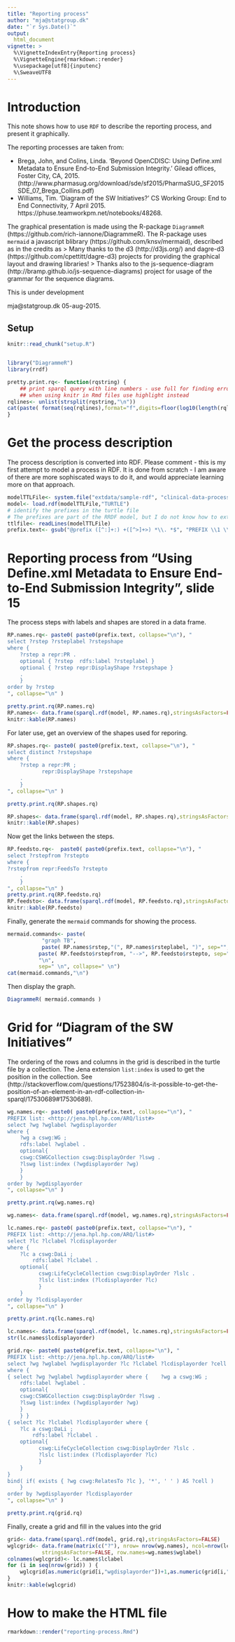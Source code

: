 ```yaml
---
title: "Reporting process"
author: "mja@statgroup.dk"
date: "`r Sys.Date()`"
output: 
  html_document
vignette: >
  %\VignetteIndexEntry{Reporting process}
  %\VignetteEngine{rmarkdown::render}
  %\usepackage[utf8]{inputenc}
  %\SweaveUTF8
---
```


# Introduction

This note shows how to use `RDF` to describe the reporting process, and present it graphically.

The reporting processes are taken from:

* Brega, John, and Colins, Linda. ‘Beyond OpenCDISC: Using Define.xml Metadata to Ensure End-to-End Submission Integrity.’ Gilead offices, Foster City, CA, 2015. (http://www.pharmasug.org/download/sde/sf2015/PharmaSUG_SF2015SDE_07_Brega_Collins.pdf)
* Williams, Tim. ‘Diagram of the SW Initiatives?’ CS Working Group: End to End Connectivity, 7 April 2015. https://phuse.teamworkpm.net/notebooks/48268.

The graphical presentation is made using the R-package `DiagrammeR` (https://github.com/rich-iannone/DiagrammeR). The R-package uses `mermaid` a javascript blibrary (https://github.com/knsv/mermaid), described as in the credits as
> Many thanks to the d3 (http://d3js.org/) and dagre-d3 (https://github.com/cpettitt/dagre-d3) projects for providing the graphical layout and drawing libraries!
> Thanks also to the js-sequence-diagram (http://bramp.github.io/js-sequence-diagrams) project for usage of the grammar for the sequence diagrams.



This is under development

mja@statgroup.dk 05-aug-2015.


## Setup

```r
knitr::read_chunk("setup.R")
```
```r
```
```r

library("DiagrammeR")
library(rrdf)

pretty.print.rq<- function(rqstring) {
    ## print sparql query with line numbers - use full for finding errors
    ## when using knitr in Rmd files use highlight instead
rqlines<- unlist(strsplit(rqstring,"\n"))
cat(paste( format(seq(rqlines),format="f",digits=floor(log10(length(rqlines)+1))), rqlines, sep=": ", collapse="\n"),"\n")
}

```


# Get the process description

The process description is converted into RDF. Please comment - this
is my first attempt to model a process in RDF. It is done from
scratch - I am aware of there are more sophiscated ways to do it, and
would appreciate learning more on that approach.


```r
modelTTLFile<- system.file("extdata/sample-rdf", "clinical-data-process-model.ttl", package="rrdfqbcrnd0")
model<- load.rdf(modelTTLFile,"TURTLE")
# identify the prefixes in the turtle file
# The prefixes are part of the RRDF model, but I do not know how to extract it from the model.
ttlfile<- readLines(modelTTLFile)
prefix.text<- gsub("@prefix ([^:]+:) +([^>]+>) *\\. *$", "PREFIX \\1 \\2", ttlfile[grep("^@prefix .+$", ttlfile)])
```

# Reporting process from "Using Define.xml Metadata to Ensure End-to-End Submission Integrity", slide 15

The process steps with labels and shapes are stored in a data frame.
```r
RP.names.rq<- paste0( paste0(prefix.text, collapse="\n"), "
select ?rstep ?rsteplabel ?rstepshape
where {
    ?rstep a repr:PR .
    optional { ?rstep  rdfs:label ?rsteplabel }
    optional { ?rstep repr:DisplayShape ?rstepshape }
    .
    }
order by ?rstep
", collapse="\n" )

pretty.print.rq(RP.names.rq)
RP.names<- data.frame(sparql.rdf(model, RP.names.rq),stringsAsFactors=FALSE)
knitr::kable(RP.names)
```

For later use, get an overview of the shapes used for reporing.
```r
RP.shapes.rq<- paste0( paste0(prefix.text, collapse="\n"), "
select distinct ?rstepshape
where {
    ?rstep a repr:PR ;
           repr:DisplayShape ?rstepshape
    .
    }
", collapse="\n" )

pretty.print.rq(RP.shapes.rq)

RP.shapes<- data.frame(sparql.rdf(model, RP.shapes.rq),stringsAsFactors=FALSE)
knitr::kable(RP.shapes)
```

Now get the links between the steps.
```r
RP.feedsto.rq<-  paste0( paste0(prefix.text, collapse="\n"), "
select ?rstepfrom ?rstepto
where {
?rstepfrom repr:FeedsTo ?rstepto 
    .
    }
", collapse="\n" )
pretty.print.rq(RP.feedsto.rq)
RP.feedsto<- data.frame(sparql.rdf(model, RP.feedsto.rq),stringsAsFactors=FALSE)
knitr::kable(RP.feedsto)
```

Finally, generate the `mermaid` commands for showing the process.
```r
mermaid.commands<- paste(
           "graph TB", 
           paste( RP.names$rstep,"(", RP.names$rsteplabel, ")", sep="", collapse=" \n" ),
          paste( RP.feedsto$rstepfrom, "-->", RP.feedsto$rstepto, sep="", collapse=" \n" ),
          "\n",
          sep=" \n", collapse=" \n")
cat(mermaid.commands,"\n")
```

Then display the graph.
```r
DiagrammeR( mermaid.commands )
```

# Grid for "Diagram of the SW Initiatives"

The ordering of the rows and columns in the grid is described in the turtle file by a collection.
The Jena extension `list:index` is used to get the position in the collection.
See (http://stackoverflow.com/questions/17523804/is-it-possible-to-get-the-position-of-an-element-in-an-rdf-collection-in-sparql/17530689#17530689).


```r
wg.names.rq<- paste0( paste0(prefix.text, collapse="\n"), "
PREFIX list: <http://jena.hpl.hp.com/ARQ/list#>
select ?wg ?wglabel ?wgdisplayorder
where {
    ?wg a cswg:WG ;
    rdfs:label ?wglabel .
    optional{
    cswg:CSWGCollection cswg:DisplayOrder ?lswg .
    ?lswg list:index (?wgdisplayorder ?wg)
    }
    }
order by ?wgdisplayorder
", collapse="\n" )

pretty.print.rq(wg.names.rq)

wg.names<- data.frame(sparql.rdf(model, wg.names.rq),stringsAsFactors=FALSE)

lc.names.rq<- paste0( paste0(prefix.text, collapse="\n"), "
PREFIX list: <http://jena.hpl.hp.com/ARQ/list#>
select ?lc ?lclabel ?lcdisplayorder
where {
    ?lc a cswg:DaLi ;
        rdfs:label ?lclabel .
    optional{
          cswg:LifeCycleCollection cswg:DisplayOrder ?lslc .
          ?lslc list:index (?lcdisplayorder ?lc)
          }
    }
order by ?lcdisplayorder
", collapse="\n" )

pretty.print.rq(lc.names.rq)

lc.names<- data.frame(sparql.rdf(model, lc.names.rq),stringsAsFactors=FALSE)
str(lc.names$lcdisplayorder)

grid.rq<- paste0( paste0(prefix.text, collapse="\n"), "
PREFIX list: <http://jena.hpl.hp.com/ARQ/list#>
select ?wg ?wglabel ?wgdisplayorder ?lc ?lclabel ?lcdisplayorder ?cell
where {
{ select ?wg ?wglabel ?wgdisplayorder where {    ?wg a cswg:WG ;
    rdfs:label ?wglabel .
    optional{
    cswg:CSWGCollection cswg:DisplayOrder ?lswg .
    ?lswg list:index (?wgdisplayorder ?wg)
    }
    } }
{ select ?lc ?lclabel ?lcdisplayorder where {
    ?lc a cswg:DaLi ;
        rdfs:label ?lclabel .
    optional{
          cswg:LifeCycleCollection cswg:DisplayOrder ?lslc .
          ?lslc list:index (?lcdisplayorder ?lc)
          }
    }
}
bind( if( exists { ?wg cswg:RelatesTo ?lc }, '*', ' ' ) AS ?cell )
    }
order by ?wgdisplayorder ?lcdisplayorder 
", collapse="\n" )

pretty.print.rq(grid.rq)
```

Finally, create a grid and fill in the values into the grid

```r
grid<- data.frame(sparql.rdf(model, grid.rq),stringsAsFactors=FALSE)
wglcgrid<- data.frame(matrix(c("?"), nrow= nrow(wg.names), ncol=nrow(lc.names)),
           stringsAsFactors=FALSE, row.names=wg.names$wglabel)
colnames(wglcgrid)<- lc.names$lclabel
for (i in seq(nrow(grid)) ) {
    wglcgrid[as.numeric(grid[i,"wgdisplayorder"])+1,as.numeric(grid[i,"lcdisplayorder"])+1] <- grid[i, "cell"]
}
knitr::kable(wglcgrid)
```


# How to make the HTML file

```r
rmarkdown::render("reporting-process.Rmd")
```
